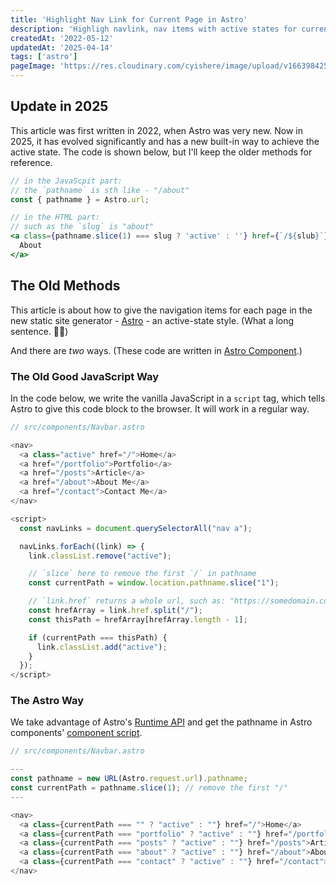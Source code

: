 ```yaml
---
title: 'Highlight Nav Link for Current Page in Astro'
description: 'Highligh navlink, nav items with active states for current page in Astro.'
createdAt: '2022-05-12'
updatedAt: '2025-04-14'
tags: ['astro']
pageImage: 'https://res.cloudinary.com/cyishere/image/upload/v1663984259/cyishere/blog/astro-active-nav-item/lighlight-nav-link-in-astro_hkehuu.png'
---
```


## Update in 2025

This article was first written in 2022, when Astro was very new. Now in 2025, it has evolved significantly and has a new built-in way to achieve the active state. The code is shown below, but I'll keep the older methods for reference.

```javascript
// in the JavaScpit part:
// the `pathname` is sth like - "/about"
const { pathname } = Astro.url;
```

```jsx
// in the HTML part:
// such as the `slug` is "about"
<a class={pathname.slice(1) === slug ? 'active' : ''} href={`/${slub}`}>
  About
</a>
```

## The Old Methods

This article is about how to give the navigation items for each page in the new static site generator - [Astro](https://astro.build) - an active-state style. (What a long sentence. 😮‍💨)

And there are _two_ ways. (These code are written in [Astro Component](https://docs.astro.build/en/core-concepts/astro-components/#overview).)

### The Old Good JavaScript Way

In the code below, we write the vanilla JavaScript in a `script` tag, which tells Astro to give this code block to the browser. It will work in a regular way.

```javascript
// src/components/Navbar.astro

<nav>
  <a class="active" href="/">Home</a>
  <a href="/portfolio">Portfolio</a>
  <a href="/posts">Article</a>
  <a href="/about">About Me</a>
  <a href="/contact">Contact Me</a>
</nav>

<script>
  const navLinks = document.querySelectorAll("nav a");

  navLinks.forEach((link) => {
    link.classList.remove("active");

    // `slice` here to remove the first `/` in pathname
    const currentPath = window.location.pathname.slice("1");

    // `link.href` returns a whole url, such as: "https://somedomain.com/posts" and we only need the last part
    const hrefArray = link.href.split("/");
    const thisPath = hrefArray[hrefArray.length - 1];

    if (currentPath === thisPath) {
      link.classList.add("active");
    }
  });
</script>
```

### The Astro Way

We take advantage of Astro's [Runtime API](https://docs.astro.build/en/reference/api-reference/#astrorequest) and get the pathname in Astro components' [component script](https://docs.astro.build/en/core-concepts/astro-components/#the-component-script).

```javascript
// src/components/Navbar.astro

---
const pathname = new URL(Astro.request.url).pathname;
const currentPath = pathname.slice(1); // remove the first "/"
---

<nav>
  <a class={currentPath === "" ? "active" : ""} href="/">Home</a>
  <a class={currentPath === "portfolio" ? "active" : ""} href="/portfolio">Portfolio</a>
  <a class={currentPath === "posts" ? "active" : ""} href="/posts">Article</a>
  <a class={currentPath === "about" ? "active" : ""} href="/about">About Me</a>
  <a class={currentPath === "contact" ? "active" : ""} href="/contact">Contact Me</a>
</nav>
```
